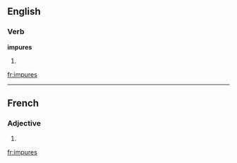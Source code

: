 
==English==

===Verb===
'''impures'''

# {{third-person singular of|[[impure]]}}

[[fr:impures]]

----
==French==

===Adjective===
{{fr-adj-form}} {{f|p}}

# {{form of|feminine plural|impur|lang=French}}

[[fr:impures]]

{{rfc-auto}}